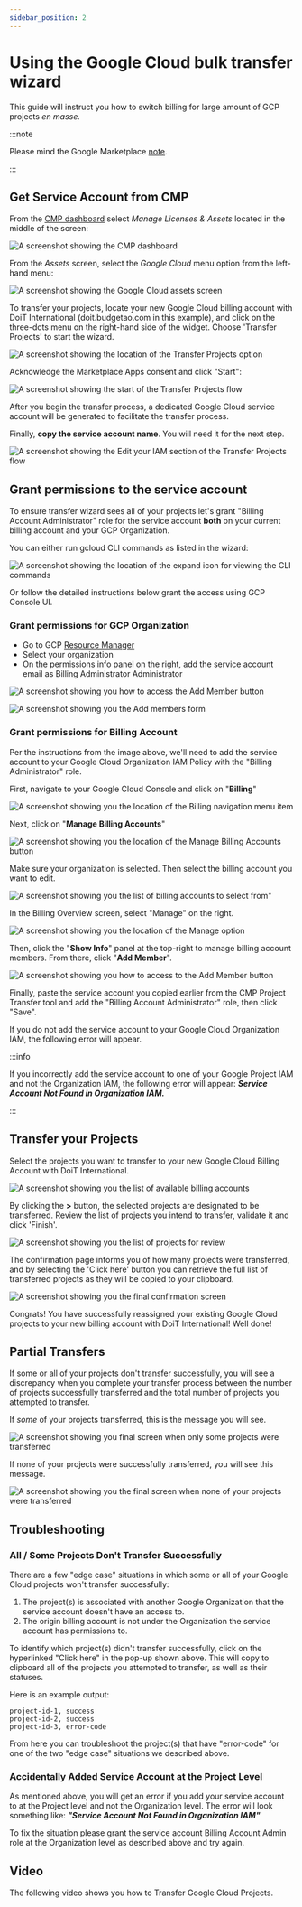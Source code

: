 ```yaml
---
sidebar_position: 2
---
```


# Using the Google Cloud bulk transfer wizard

This guide will instruct you how to switch billing for large amount of GCP projects _en masse._

:::note

Please mind the Google Marketplace [note](index.mdx).

:::

## Get Service Account from CMP

From the [CMP dashboard](https://app.doit-intl.com) select _Manage Licenses & Assets_ located in the middle of the screen:

![A screenshot showing the CMP dashboard](../../assets/png/cmp-dashboard.png)

From the _Assets_ screen, select the _Google Cloud_ menu option from the left-hand menu:

![A screenshot showing the _Google Cloud_ assets screen](../../assets/png/cmp-assets-google-cloud.png)

To transfer your projects, locate your new Google Cloud billing account with DoiT International (doit.budgetao.com in this example), and click on the three-dots menu on the right-hand side of the widget. Choose 'Transfer Projects' to start the wizard.

![A screenshot showing the location of the Transfer Projects option](../../assets/png/cmp-transfer-project-menu-item.png)

Acknowledge the Marketplace Apps consent and click "Start":

![A screenshot showing the start of the Transfer Projects flow](../../assets/png/cmp-transfer-gcp.png)

After you begin the transfer process, a dedicated Google Cloud service account will be generated to facilitate the transfer process.

Finally, **copy the service account name**. You will need it for the next step.

![A screenshot showing the Edit your IAM section of the Transfer Projects flow](../../assets/png/cmp-transfer-projects-3.png)

## Grant permissions to the service account

To ensure transfer wizard sees all of your projects let's grant "Billing Account Administrator" role for the service account **both** on your current billing account and your GCP Organization.

You can either run gcloud CLI commands as listed in the wizard:

![A screenshot showing the location of the expand icon for viewing the CLI commands](../../assets/png/cmp-cli-commands-expand-icon.png)

Or follow the detailed instructions below grant the access using GCP Console UI.

### Grant permissions for GCP Organization

- Go to GCP [Resource Manager](https://console.cloud.google.com/cloud-resource-manager)
- Select your organization
- On the permissions info panel on the right, add the service account email as Billing Administrator Administrator

![A screenshot showing you how to access the Add Member button](../../assets/png/gcp-add-member-button.png)

![A screenshot showing you the Add members form](../../assets/png/gcp-add-members-form.png)

### Grant permissions for Billing Account

Per the instructions from the image above, we'll need to add the service account to your Google Cloud Organization IAM Policy with the "Billing Administrator" role.

First, navigate to your Google Cloud Console and click on "**Billing**"

![A screenshot showing you the location of the Billing navigation menu item](../../assets/png/gcp-billing-menu-item.png)

Next, click on "**Manage Billing Accounts**"

![A screenshot showing you the location of the Manage Billing Accounts button](../../assets/png/gcp-manage-billing-accounts-button.png)

Make sure your organization is selected. Then select the billing account you want to edit.

![A screenshot showing you the list of billing accounts to select from"](../../assets/png/gcp-billing-accounts-list.png)

In the Billing Overview screen, select "Manage" on the right.

![A screenshot showing you the location of the Manage option](../../assets/png/gcp-billing-account-card.png)

Then, click the "**Show Info**" panel at the top-right to manage billing account members. From there, click "**Add Member**".

![A screenshot showing you how to access to the Add Member button](../../assets/png/gcp-add-member-project-transfer.png)

Finally, paste the service account you copied earlier from the CMP Project Transfer tool and add the "Billing Account Administrator" role, then click "Save".

If you do not add the service account to your Google Cloud Organization IAM, the following error will appear.

:::info

If you incorrectly add the service account to one of your Google Project IAM and not the Organization IAM, the following error will appear: _**Service Account Not Found in Organization IAM.**_

:::

## Transfer your Projects

Select the projects you want to transfer to your new Google Cloud Billing Account with DoiT International.

![A screenshot showing you the list of available billing accounts](../../assets/png/cmp-transfer-projects-6.png)

By clicking the **>** button, the selected projects are designated to be transferred. Review the list of projects you intend to transfer, validate it and click 'Finish'.

![A screenshot showing you the list of projects for review](../../assets/png/cmp-transfer-projects-7.png)

The confirmation page informs you of how many projects were transferred, and by selecting the 'Click here' button you can retrieve the full list of transferred projects as they will be copied to your clipboard.

![A screenshot showing you the final confirmation screen](../../assets/png/cmp-transfer-projects-8.png)

Congrats! You have successfully reassigned your existing Google Cloud projects to your new billing account with DoiT International! Well done!

## Partial Transfers

If some or all of your projects don't transfer successfully, you will see a discrepancy when you complete your transfer process between the number of projects successfully transferred and the total number of projects you attempted to transfer.

If _some_ of your projects transferred, this is the message you will see.

![A screenshot showing you final screen when only some projects were transferred](../../assets/png/cmp-transfer-wizard-partially-transferred.png)

If none of your projects were successfully transferred, you will see this message.

![A screenshot showing you the final screen when none of your projects were transferred](../../assets/png/cmp-transfer-wizard-transfer-failure.png)

## **Troubleshooting**

### All / Some Projects Don't Transfer Successfully

There are a few "edge case" situations in which some or all of your Google Cloud projects won't transfer successfully:

1. The project(s) is associated with another Google Organization that the service account doesn't have an access to.
2. The origin billing account is not under the Organization the service account has permissions to.

To identify which project(s) didn't transfer successfully, click on the hyperlinked "Click here" in the pop-up shown above. This will copy to clipboard all of the projects you attempted to transfer, as well as their statuses.

Here is an example output:

```
project-id-1, success
project-id-2, success
project-id-3, error-code
```

From here you can troubleshoot the project(s) that have "error-code" for one of the two "edge case" situations we described above.

### Accidentally Added Service Account at the Project Level

As mentioned above, you will get an error if you add your service account to at the Project level and not the Organization level. The error will look something like: _**"Service Account Not Found in Organization IAM"**_

To fix the situation please grant the service account Billing Account Admin role at the Organization level as described above and try again.

## Video

The following video shows you how to Transfer Google Cloud Projects.


<LoomEmbed id="35299f0634e849a2821155c7488faedd" />
